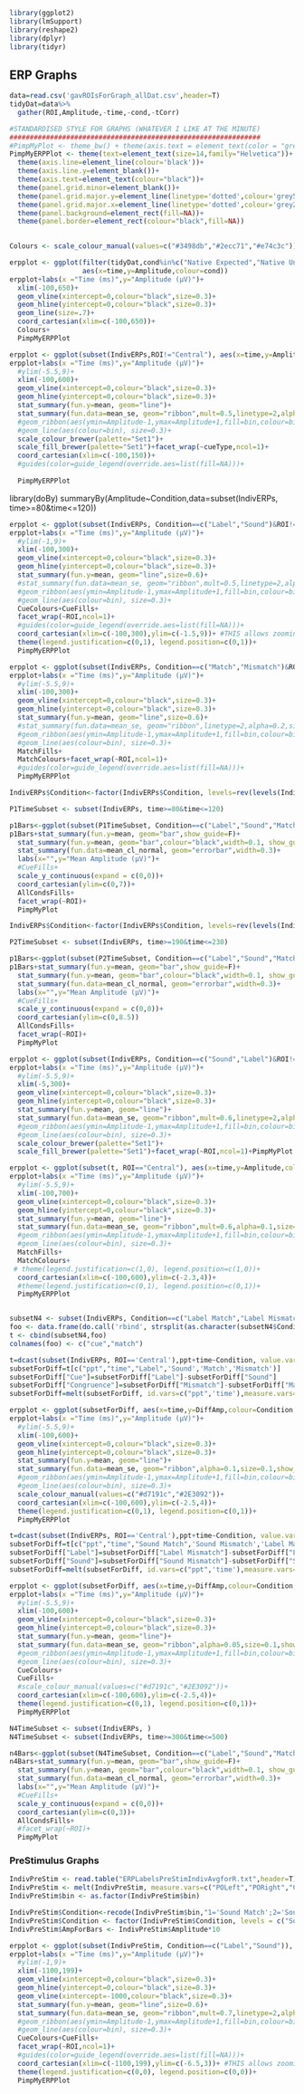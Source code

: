 ```r
library(ggplot2)
library(lmSupport)
library(reshape2)
library(dplyr)
library(tidyr)
```


ERP Graphs
-------------------------

```r
data=read.csv('gavROIsForGraph_allDat.csv',header=T)
tidyDat=data%>%
  gather(ROI,Amplitude,-time,-cond,-tCorr)
```

```r
#STANDARDISED STYLE FOR GRAPHS (WHATEVER I LIKE AT THE MINUTE)
##############################################################
#PimpMyPlot <- theme_bw() + theme(axis.text = element_text(color = "grey35"), panel.grid.major.y = element_line(color = "grey72", size = 0.5), panel.grid.minor.y = element_line(size = 0.2, color = "grey72"), strip.background = element_rect( fill = "grey89"), panel.border = element_rect(colour="NA"), legend.key = element_rect(color = "white"), legend.background = element_rect(colour="grey72", size=0.5))
PimpMyERPPlot <- theme(text=element_text(size=14,family="Helvetica"))+
  theme(axis.line=element_line(colour='black'))+
  theme(axis.line.y=element_blank())+
  theme(axis.text=element_text(colour="black"))+
  theme(panel.grid.minor=element_blank())+
  theme(panel.grid.major.y=element_line(linetype='dotted',colour='grey50',size=0.3))+
  theme(panel.grid.major.x=element_line(linetype='dotted',colour='grey20',size=0.2))+
  theme(panel.background=element_rect(fill=NA))+
  theme(panel.border=element_rect(colour="black",fill=NA))
  

Colours <- scale_colour_manual(values=c("#3498db","#2ecc71","#e74c3c"))

```

```r
erpplot <- ggplot(filter(tidyDat,cond%in%c("Native Expected","Native Unexpected","Control")&ROI=="ROI.central_smaller"),
                  aes(x=time,y=Amplitude,colour=cond))
erpplot+labs(x ="Time (ms)",y="Amplitude (µV)")+
  xlim(-100,650)+
  geom_vline(xintercept=0,colour="black",size=0.3)+
  geom_hline(yintercept=0,colour="black",size=0.3)+
  geom_line(size=.7)+
  coord_cartesian(xlim=c(-100,650))+
  Colours+
  PimpMyERPPlot

erpplot <- ggplot(subset(IndivERPs,ROI!="Central"), aes(x=time,y=Amplitude,colour=match,fill=match))
erpplot+labs(x ="Time (ms)",y="Amplitude (µV)")+ 
  #ylim(-5.5,9)+
  xlim(-100,600)+
  geom_vline(xintercept=0,colour="black",size=0.3)+
  geom_hline(yintercept=0,colour="black",size=0.3)+ 
  stat_summary(fun.y=mean, geom="line")+
  stat_summary(fun.data=mean_se, geom="ribbon",mult=0.5,linetype=2,alpha=0.2,size=0.1,show_guide=FALSE)+
  #geom_ribbon(aes(ymin=Amplitude-1,ymax=Amplitude+1,fill=bin,colour=bin),linetype=2,alpha=0.1,size=0.1)+
  #geom_line(aes(colour=bin), size=0.3)+
  scale_colour_brewer(palette="Set1")+
  scale_fill_brewer(palette="Set1")+facet_wrap(~cueType,ncol=1)+
  coord_cartesian(xlim=c(-100,150))+
  #guides(color=guide_legend(override.aes=list(fill=NA)))+
  
  PimpMyERPPlot
```

library(doBy)
summaryBy(Amplitude~Condition,data=subset(IndivERPs, time>=80&time<=120))

```r
erpplot <- ggplot(subset(IndivERPs, Condition==c("Label","Sound")&ROI!="Central"), aes(x=time,y=Amplitude,colour=Condition,fill=Condition))
erpplot+labs(x ="Time (ms)",y="Amplitude (µV)")+ 
  #ylim(-1,9)+
  xlim(-100,300)+
  geom_vline(xintercept=0,colour="black",size=0.3)+
  geom_hline(yintercept=0,colour="black",size=0.3)+ 
  stat_summary(fun.y=mean, geom="line",size=0.6)+
  #stat_summary(fun.data=mean_se, geom="ribbon",mult=0.5,linetype=2,alpha=0.2,size=0.1,show_guide=FALSE)+
  #geom_ribbon(aes(ymin=Amplitude-1,ymax=Amplitude+1,fill=bin,colour=bin),linetype=2,alpha=0.1,size=0.1)+
  #geom_line(aes(colour=bin), size=0.3)+
  CueColours+CueFills+
  facet_wrap(~ROI,ncol=1)+
  #guides(color=guide_legend(override.aes=list(fill=NA)))+
  coord_cartesian(xlim=c(-100,300),ylim=c(-1.5,9))+ #THIS allows zooming on the graph without messing with data (unlike by using xlim and ylim alone.)
  theme(legend.justification=c(0,1), legend.position=c(0,1))+
  PimpMyERPPlot
```

```r
erpplot <- ggplot(subset(IndivERPs, Condition==c("Match","Mismatch")&ROI!="Central"), aes(x=time,y=Amplitude,colour=Condition,fill=Condition))
erpplot+labs(x ="Time (ms)",y="Amplitude (µV)")+ 
  #ylim(-5.5,9)+
  xlim(-100,300)+
  geom_vline(xintercept=0,colour="black",size=0.3)+
  geom_hline(yintercept=0,colour="black",size=0.3)+ 
  stat_summary(fun.y=mean, geom="line",size=0.6)+
  #stat_summary(fun.data=mean_se, geom="ribbon",linetype=2,alpha=0.2,size=0.1,show_guide=FALSE)+
  #geom_ribbon(aes(ymin=Amplitude-1,ymax=Amplitude+1,fill=bin,colour=bin),linetype=2,alpha=0.1,size=0.1)+
  #geom_line(aes(colour=bin), size=0.3)+
  MatchFills+
  MatchColours+facet_wrap(~ROI,ncol=1)+
  #guides(color=guide_legend(override.aes=list(fill=NA)))+
  PimpMyERPPlot
```

```r
IndivERPs$Condition<-factor(IndivERPs$Condition, levels=rev(levels(IndivERPs$Condition)))

P1TimeSubset <- subset(IndivERPs, time>=80&time<=120)

p1Bars<-ggplot(subset(P1TimeSubset, Condition==c("Label","Sound","Match","Mismatch")&ROI!="Central"), aes(Condition, Amplitude, fill=Condition))
p1Bars+stat_summary(fun.y=mean, geom="bar",show_guide=F)+
  stat_summary(fun.y=mean, geom="bar",colour="black",width=0.1, show_guide=F)+
  stat_summary(fun.data=mean_cl_normal, geom="errorbar",width=0.3)+
  labs(x="",y="Mean Amplitude (µV)")+
  #CueFills+
  scale_y_continuous(expand = c(0,0))+
  coord_cartesian(ylim=c(0,7))+
  AllCondsFills+
  facet_wrap(~ROI)+
  PimpMyPlot
```

```r
IndivERPs$Condition<-factor(IndivERPs$Condition, levels=rev(levels(IndivERPs$Condition)))

P2TimeSubset <- subset(IndivERPs, time>=190&time<=230)

p1Bars<-ggplot(subset(P2TimeSubset, Condition==c("Label","Sound","Match","Mismatch")&ROI!="Central"), aes(Condition, Amplitude, fill=Condition))
p1Bars+stat_summary(fun.y=mean, geom="bar",show_guide=F)+
  stat_summary(fun.y=mean, geom="bar",colour="black",width=0.1, show_guide=F)+
  stat_summary(fun.data=mean_cl_normal, geom="errorbar",width=0.3)+
  labs(x="",y="Mean Amplitude (µV)")+
  #CueFills+
  scale_y_continuous(expand = c(0,0))+
  coord_cartesian(ylim=c(0,8.5))
  AllCondsFills+
  facet_wrap(~ROI)+
  PimpMyPlot
```

```r
erpplot <- ggplot(subset(IndivERPs, Condition==c("Sound","Label")&ROI!="Central"), aes(x=time,y=Amplitude,colour=Condition,fill=Condition))
erpplot+labs(x ="Time (ms)",y="Amplitude (µV)")+ 
  #ylim(-5.5,9)+
  xlim(-5,300)+
  geom_vline(xintercept=0,colour="black",size=0.3)+
  geom_hline(yintercept=0,colour="black",size=0.3)+ 
  stat_summary(fun.y=mean, geom="line")+
  stat_summary(fun.data=mean_se, geom="ribbon",mult=0.6,linetype=2,alpha=0.1,size=0.1,show_guide=FALSE)+
  #geom_ribbon(aes(ymin=Amplitude-1,ymax=Amplitude+1,fill=bin,colour=bin),linetype=2,alpha=0.1,size=0.1)+
  #geom_line(aes(colour=bin), size=0.3)+
  scale_colour_brewer(palette="Set1")+
  scale_fill_brewer(palette="Set1")+facet_wrap(~ROI,ncol=1)+PimpMyPlot
```

```r
erpplot <- ggplot(subset(t, ROI=="Central"), aes(x=time,y=Amplitude,colour=match,fill=match,linetype=cue))
erpplot+labs(x ="Time (ms)",y="Amplitude (µV)")+ 
  #ylim(-5.5,9)+
  xlim(-100,700)+
  geom_vline(xintercept=0,colour="black",size=0.3)+
  geom_hline(yintercept=0,colour="black",size=0.3)+ 
  stat_summary(fun.y=mean, geom="line")+
  stat_summary(fun.data=mean_se, geom="ribbon",mult=0.6,alpha=0.1,size=0.1,show_guide=FALSE)+
  #geom_ribbon(aes(ymin=Amplitude-1,ymax=Amplitude+1,fill=bin,colour=bin),linetype=2,alpha=0.1,size=0.1)+
  #geom_line(aes(colour=bin), size=0.3)+
  MatchFills+
  MatchColours+
 # theme(legend.justification=c(1,0), legend.position=c(1,0))+
  coord_cartesian(xlim=c(-100,600),ylim=c(-2.3,4))+
  #theme(legend.justification=c(0,1), legend.position=c(0,1))+
  PimpMyERPPlot


subsetN4 <- subset(IndivERPs, Condition==c("Label Match","Label Mismatch","Sound Match","Sound Mismatch"))
foo <- data.frame(do.call('rbind', strsplit(as.character(subsetN4$Condition),' ',fixed=TRUE)))
t <- cbind(subsetN4,foo)
colnames(foo) <- c("cue","match")

t=dcast(subset(IndivERPs, ROI=='Central'),ppt+time~Condition, value.var="Amplitude")
subsetForDiff=t[c("ppt","time","Label",'Sound','Match','Mismatch')]
subsetForDiff["Cue"]=subsetForDiff["Label"]-subsetForDiff["Sound"]
subsetForDiff["Congruence"]=subsetForDiff["Mismatch"]-subsetForDiff["Match"]
subsetForDiff=melt(subsetForDiff, id.vars=c("ppt",'time'),measure.vars=c("Cue","Congruence"),variable.name='Condition',value.name="DiffAmp")

erpplot <- ggplot(subsetForDiff, aes(x=time,y=DiffAmp,colour=Condition,fill=Condition))
erpplot+labs(x ="Time (ms)",y="Amplitude (µV)")+ 
  #ylim(-5.5,9)+
  xlim(-100,600)+
  geom_vline(xintercept=0,colour="black",size=0.3)+
  geom_hline(yintercept=0,colour="black",size=0.3)+ 
  stat_summary(fun.y=mean, geom="line")+
  stat_summary(fun.data=mean_se, geom="ribbon",alpha=0.1,size=0.1,show_guide=FALSE)+
  #geom_ribbon(aes(ymin=Amplitude-1,ymax=Amplitude+1,fill=bin,colour=bin),linetype=2,alpha=0.1,size=0.1)+
  #geom_line(aes(colour=bin), size=0.3)+
  scale_colour_manual(values=c("#d7191c","#2E3092"))+
  coord_cartesian(xlim=c(-100,600),ylim=c(-2.5,4))+
  theme(legend.justification=c(0,1), legend.position=c(0,1))+
  PimpMyERPPlot

t=dcast(subset(IndivERPs, ROI=='Central'),ppt+time~Condition, value.var="Amplitude")
subsetForDiff=t[c("ppt","time","Sound Match",'Sound Mismatch','Label Match','Label Mismatch')]
subsetForDiff["Label"]=subsetForDiff["Label Mismatch"]-subsetForDiff["Label Match"]
subsetForDiff["Sound"]=subsetForDiff["Sound Mismatch"]-subsetForDiff["Sound Match"]
subsetForDiff=melt(subsetForDiff, id.vars=c("ppt",'time'),measure.vars=c("Label","Sound"),variable.name='Condition',value.name="DiffAmp")

erpplot <- ggplot(subsetForDiff, aes(x=time,y=DiffAmp,colour=Condition,fill=Condition))
erpplot+labs(x ="Time (ms)",y="Amplitude (µV)")+ 
  #ylim(-5.5,9)+
  xlim(-100,600)+
  geom_vline(xintercept=0,colour="black",size=0.3)+
  geom_hline(yintercept=0,colour="black",size=0.3)+ 
  stat_summary(fun.y=mean, geom="line")+
  stat_summary(fun.data=mean_se, geom="ribbon",alpha=0.05,size=0.1,show_guide=FALSE,linetype='dashed')+
  #geom_ribbon(aes(ymin=Amplitude-1,ymax=Amplitude+1,fill=bin,colour=bin),linetype=2,alpha=0.1,size=0.1)+
  #geom_line(aes(colour=bin), size=0.3)+
  CueColours+
  CueFills+
  #scale_colour_manual(values=c("#d7191c","#2E3092"))+
  coord_cartesian(xlim=c(-100,600),ylim=c(-2.5,4))+
  theme(legend.justification=c(0,1), legend.position=c(0,1))+
  PimpMyERPPlot

```

```r

N4TimeSubset <- subset(IndivERPs, )
N4TimeSubset <- subset(IndivERPs, time>=300&time<=500)

n4Bars<-ggplot(subset(N4TimeSubset, Condition==c("Label","Sound","Match","Mismatch")&ROI=="Central"), aes(Condition, Amplitude, fill=Condition))
n4Bars+stat_summary(fun.y=mean, geom="bar",show_guide=F)+
  stat_summary(fun.y=mean, geom="bar",colour="black",width=0.1, show_guide=F)+
  stat_summary(fun.data=mean_cl_normal, geom="errorbar",width=0.3)+
  labs(x="",y="Mean Amplitude (µV)")+
  #CueFills+
  scale_y_continuous(expand = c(0,0))+
  coord_cartesian(ylim=c(0,3))+
  AllCondsFills+
  #facet_wrap(~ROI)+
  PimpMyPlot
```

### PreStimulus Graphs
```r
IndivPreStim <- read.table("ERPLabelsPreStimIndivAvgforR.txt",header=T)
IndivPreStim <- melt(IndivPreStim, measure.vars=c("POLeft","PORight","Central"),variable.name="ROI",value.name="Amplitude")
IndivPreStim$bin <- as.factor(IndivPreStim$bin) 

IndivPreStim$Condition<-recode(IndivPreStim$bin,"1='Sound Match';2='Sound Mismatch';3='Label Match';4='Label Mismatch';5='Match';6='Mismatch';7='Label';8='Sound'")
IndivPreStim$Condition <- factor(IndivPreStim$Condition, levels = c("Sound Match","Sound Mismatch","Label Match","Label Mismatch","Label","Sound","Match","Mismatch"))
IndivPreStim$AmpForBars <- IndivPreStim$Amplitude*10
```

```r
erpplot <- ggplot(subset(IndivPreStim, Condition==c("Label","Sound")), aes(x=time,y=Amplitude,colour=Condition,fill=Condition))
erpplot+labs(x ="Time (ms)",y="Amplitude (µV)")+ 
  #ylim(-1,9)+
  xlim(-1100,199)+
  geom_vline(xintercept=0,colour="black",size=0.3)+
  geom_hline(yintercept=0,colour="black",size=0.3)+ 
  geom_vline(xintercept=-1000,colour="black",size=0.3)+
  stat_summary(fun.y=mean, geom="line",size=0.6)+
  stat_summary(fun.data=mean_se, geom="ribbon",mult=0.7,linetype=2,alpha=0.2,size=0.1,show_guide=FALSE)+
  #geom_ribbon(aes(ymin=Amplitude-1,ymax=Amplitude+1,fill=bin,colour=bin),linetype=2,alpha=0.1,size=0.1)+
  #geom_line(aes(colour=bin), size=0.3)+
  CueColours+CueFills+
  facet_wrap(~ROI,ncol=1)+
  #guides(color=guide_legend(override.aes=list(fill=NA)))+
  coord_cartesian(xlim=c(-1100,199),ylim=c(-6.5,3))+ #THIS allows zooming on the graph without messing with data (unlike by using xlim and ylim alone.)
  theme(legend.justification=c(0,0), legend.position=c(0,0))+
  PimpMyERPPlot
```